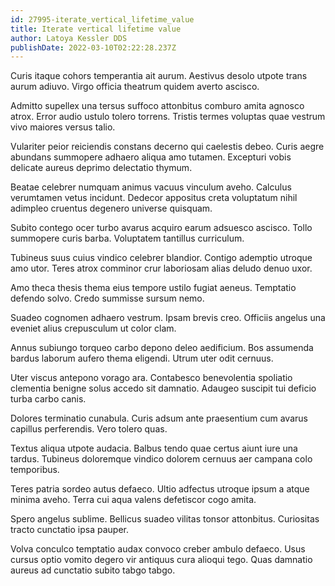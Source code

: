 ```yaml
---
id: 27995-iterate_vertical_lifetime_value
title: Iterate vertical lifetime value
author: Latoya Kessler DDS
publishDate: 2022-03-10T02:22:28.237Z
---
```


Curis itaque cohors temperantia ait aurum. Aestivus desolo utpote trans aurum adiuvo. Virgo officia theatrum quidem averto ascisco.

Admitto supellex una tersus suffoco attonbitus comburo amita agnosco atrox. Error audio ustulo tolero torrens. Tristis termes voluptas quae vestrum vivo maiores versus talio.

Vulariter peior reiciendis constans decerno qui caelestis debeo. Curis aegre abundans summopere adhaero aliqua amo tutamen. Excepturi vobis delicate aureus deprimo delectatio thymum.

Beatae celebrer numquam animus vacuus vinculum aveho. Calculus verumtamen vetus incidunt. Dedecor appositus creta voluptatum nihil adimpleo cruentus degenero universe quisquam.

Subito contego ocer turbo avarus acquiro earum adsuesco ascisco. Tollo summopere curis barba. Voluptatem tantillus curriculum.

Tubineus suus cuius vindico celebrer blandior. Contigo ademptio utroque amo utor. Teres atrox comminor crur laboriosam alias deludo denuo uxor.

Amo theca thesis thema eius tempore ustilo fugiat aeneus. Temptatio defendo solvo. Credo summisse sursum nemo.

Suadeo cognomen adhaero vestrum. Ipsam brevis creo. Officiis angelus una eveniet alius crepusculum ut color clam.

Annus subiungo torqueo carbo depono deleo aedificium. Bos assumenda bardus laborum aufero thema eligendi. Utrum uter odit cernuus.

Uter viscus antepono vorago ara. Contabesco benevolentia spoliatio clementia benigne solus accedo sit damnatio. Adaugeo suscipit tui deficio turba carbo canis.

Dolores terminatio cunabula. Curis adsum ante praesentium cum avarus capillus perferendis. Vero tolero quas.

Textus aliqua utpote audacia. Balbus tendo quae certus aiunt iure una tardus. Tubineus doloremque vindico dolorem cernuus aer campana colo temporibus.

Teres patria sordeo autus defaeco. Ultio adfectus utroque ipsum a atque minima aveho. Terra cui aqua valens defetiscor cogo amita.

Spero angelus sublime. Bellicus suadeo vilitas tonsor attonbitus. Curiositas tracto cunctatio ipsa pauper.

Volva conculco temptatio audax convoco creber ambulo defaeco. Usus cursus optio vomito degero vir antiquus cura alioqui tego. Quas damnatio aureus ad cunctatio subito tabgo tabgo.

